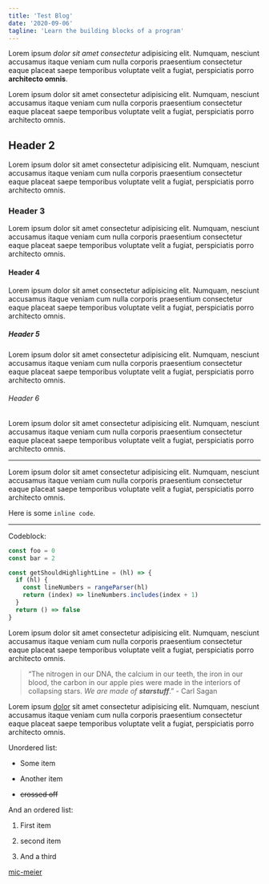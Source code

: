 ```yaml
---
title: 'Test Blog'
date: '2020-09-06'
tagline: 'Learn the building blocks of a program'
---
```


Lorem ipsum _dolor sit amet consectetur_ adipisicing elit. Numquam,
nesciunt accusamus itaque veniam cum nulla corporis praesentium
consectetur eaque placeat saepe temporibus voluptate velit a fugiat,
perspiciatis porro **architecto omnis**.

Lorem ipsum dolor sit amet consectetur adipisicing elit. Numquam,
nesciunt accusamus itaque veniam cum nulla corporis praesentium
consectetur eaque placeat saepe temporibus voluptate velit a fugiat,
perspiciatis porro architecto omnis.

## Header 2

Lorem ipsum dolor sit amet consectetur adipisicing elit. Numquam,
nesciunt accusamus itaque veniam cum nulla corporis praesentium
consectetur eaque placeat saepe temporibus voluptate velit a fugiat,
perspiciatis porro architecto omnis.

### Header 3

Lorem ipsum dolor sit amet consectetur adipisicing elit. Numquam,
nesciunt accusamus itaque veniam cum nulla corporis praesentium
consectetur eaque placeat saepe temporibus voluptate velit a fugiat,
perspiciatis porro architecto omnis.

#### Header 4

Lorem ipsum dolor sit amet consectetur adipisicing elit. Numquam,
nesciunt accusamus itaque veniam cum nulla corporis praesentium
consectetur eaque placeat saepe temporibus voluptate velit a fugiat,
perspiciatis porro architecto omnis.

##### Header 5

Lorem ipsum dolor sit amet consectetur adipisicing elit. Numquam,
nesciunt accusamus itaque veniam cum nulla corporis praesentium
consectetur eaque placeat saepe temporibus voluptate velit a fugiat,
perspiciatis porro architecto omnis.

###### Header 6

Lorem ipsum dolor sit amet consectetur adipisicing elit. Numquam,
nesciunt accusamus itaque veniam cum nulla corporis praesentium
consectetur eaque placeat saepe temporibus voluptate velit a fugiat,
perspiciatis porro architecto omnis.

---

Lorem ipsum dolor sit amet consectetur adipisicing elit. Numquam,
nesciunt accusamus itaque veniam cum nulla corporis praesentium
consectetur eaque placeat saepe temporibus voluptate velit a fugiat,
perspiciatis porro architecto omnis.

Here is some `inline code`.

---

Codeblock:

```javascript hl=4 title=Codeblock.js
const foo = 0
const bar = 2

const getShouldHighlightLine = (hl) => {
  if (hl) {
    const lineNumbers = rangeParser(hl)
    return (index) => lineNumbers.includes(index + 1)
  }
  return () => false
}
```

Lorem ipsum dolor sit amet consectetur adipisicing elit. Numquam,
nesciunt accusamus itaque veniam cum nulla corporis praesentium
consectetur eaque placeat saepe temporibus voluptate velit a fugiat,
perspiciatis porro architecto omnis.

> “The nitrogen in our DNA, the calcium in our teeth, the iron in our blood, the carbon in our apple pies were made in the interiors of collapsing stars. _We are made of **starstuff**_.” - Carl Sagan

Lorem ipsum [dolor](www.google.com) sit amet consectetur adipisicing elit. Numquam,
nesciunt accusamus itaque veniam cum nulla corporis praesentium
consectetur eaque placeat saepe temporibus voluptate velit a fugiat,
perspiciatis porro architecto omnis.

Unordered list:

- Some item

- Another item

- ~~crossed off~~

And an ordered list:

1. First item

2. second item

3. And a third

[mic-meier](https://mic-meier.ch)
